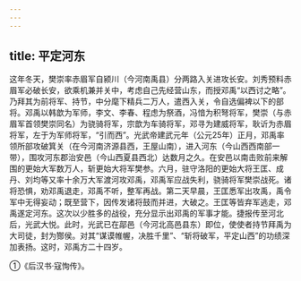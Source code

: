 ```yaml
---
---
---
```

title: 平定河东
---



这年冬天，樊崇率赤眉军自颍川（今河南禹县）分两路入关进攻长安。刘秀预料赤眉军必破长安，欲乘机兼并关中，考虑自己先经营山东，而授邓禹“以西讨之略”。乃拜其为前将军、持节，中分麾下精兵二万人，遣西入关，令自选偏裨以下的部将。邓禹以韩歆为军师，李文、李春、程虑为祭酒，冯愔为积弩将军，樊崇（与赤眉军首领樊崇同名）为骁骑将军，宗歆为车骑将军，邓寻为建威将军，耿䜣为赤眉将军，左于为军师将军，“引而西”。光武帝建武元年（公元25年）正月，邓禹率领所部攻破箕关（在今河南济源县西，王屋山南），进入河东（今山西西南部一带），围攻河东郡治安邑（今山西夏县西北）达数月之久。在安邑以南击败前来解围的更始大军数万人，斩更始大将军樊参。六月，驻守洛阳的更始大将王匡、成丹、刘均等又率十余万大军渡河攻邓禹，邓禹军应战失利，骁骑将军樊崇战死。诸将恐惧，劝邓禹退走，邓禹不听，整军再战。第二天早晨，王匡悉军出攻禹，禹令军中无得妄动；既至营下，因传发诸将鼓而并进，大破之。王匡等皆弃军逃走，邓禹遂定河东。这次以少胜多的战役，充分显示出邓禹的军事才能。捷报传至河北后，光武大悦。此时，光武已在鄗邑（今河北高邑县东）即位，使使者持节拜禹为大司徒，封为酂侯。对其“谋谟帷幄，决胜千里”、“斩将破军，平定山西”的功绩深加表扬。这时，邓禹方二十四岁。

①《后汉书·寇恂传》。